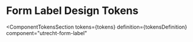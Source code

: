 <!-- @license CC0-1.0 -->


<Meta id="css-form-label--design-tokens" title="CSS Component/Form label/Design Tokens" />

# Form Label Design Tokens

<ComponentTokensSection
  tokens={tokens}
  definition={tokensDefinition}
  component="utrecht-form-label"
></ComponentTokensSection>
